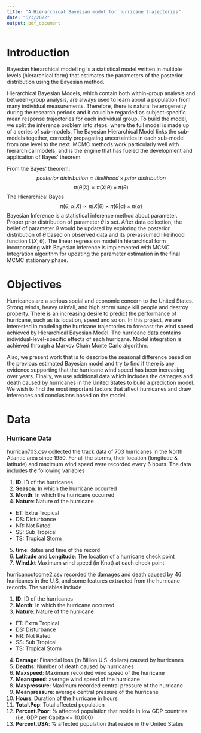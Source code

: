 ```yaml
---
title: "A Hierarchical Bayesian model for hurricane trajectories"
date: "5/3/2022"
output: pdf_document
---
```


# Introduction

  Bayesian hierarchical modelling is a statistical model written in multiple levels (hierarchical form) that estimates the parameters of the posterior distribution using the Bayesian method. 
  
  Hierarchical Bayesian Models, which contain both within-group analysis and between-group analysis, are always used to learn about a population from many individual measurements. Therefore, there is natural heterogeneity during the research periods and it could be regarded as subject-specific mean response trajectories for each individual group. To build the model, we split the inference problem into steps, where the full model is made up of a series of sub-models. The Bayesian Hierarchical Model links the sub-models together, correctly propagating uncertainties in each sub-model from one level to the next. MCMC methods work particularly well with hierarchical models, and is the engine that has fueled the development and application of Bayes' theorem. 
  
  From the Bayes' theorem: $$posterior\ distribution \propto likelihood \times prior\ distribution$$
$$ {\pi(\theta| X)} \propto {\pi(X|\theta)} \times {\pi(\theta)}$$
  The Hierarchical Bayes
  $$ {\pi(\theta, \alpha| X)} \propto {\pi(X|\theta)} \times {\pi(\theta|\alpha)} \times {\pi(\alpha)}$$
  Bayesian Inference is a statistical inference method about parameter. Proper prior distribution of parameter $\theta$ is set. After data collection, the belief of parameter $\theta$ would be updated by exploring the posterior distribution of $\theta$ based on observed data and its pre-assumed likelihood function $L(X; \theta)$. The linear regression model in hierarchical form incorporating with Bayesian inference is implemented with MCMC Integration algorithm for updating the parameter estimation in the final MCMC stationary phase.
  
# Objectives

  Hurricanes are a serious social and economic concern to the United States. Strong winds, heavy rainfall, and high storm surge kill people and destroy property. There is an increasing desire to predict the performance of hurricane, such as its location, speed and so on. In this project, we are interested in modeling the hurricane trajectories to forecast the wind speed achieved by Hierarchical Bayesian Model. The hurricane data contains individual-level-specific effects of each hurricane. Model integration is achieved through a Markov Chain Monte Carlo algorithm.
  
  Also, we present work that is to describe the seasonal difference based on the previous estimated Bayesian model and try to find if there is any evidence supporting that the hurricane wind speed has been increasing over years. Finally, we use additional data which includes the damages and death caused by hurricanes in the United States to build a prediction model. We wish to find the most important factors that affect hurricanes and draw inferences and conclusions based on the model.

# Data

### Hurricane Data

hurrican703.csv collected the track data of 703 hurricanes in the North Atlantic area since 1950. For all the storms, their location (longitude & latitude) and maximum wind speed were recorded every 6 hours. The data includes the following variables 

1. **ID**: ID of the hurricanes
2. **Season**: In which \textbf{year} the hurricane occurred 
3. **Month**: In which \textbf{month} the hurricane occurred 
4. **Nature**: Nature of the hurricane 
  + ET: Extra Tropical
  + DS: Disturbance
  + NR: Not Rated
  + SS: Sub Tropical
  + TS: Tropical Storm
5. **time**: dates and time of the record  
6. **Latitude** and **Longitude**: The location of a hurricane check point 
7. **Wind.kt** Maximum wind speed (in Knot) at each check point

hurricanoutcome2.csv recorded the damages and death caused by 46 hurricanes in the U.S, and some features extracted from the hurricane records. The variables include

1. **ID**: ID of the hurricanes
2. **Month**: In which \textbf{month} the hurricane occurred 
3. **Nature**: Nature of the hurricane 
  + ET: Extra Tropical
  + DS: Disturbance
  + NR: Not Rated
  + SS: Sub Tropical
  + TS: Tropical Storm
4. **Damage**: Financial loss (in Billion U.S. dollars) caused by hurricanes
5. **Deaths**: Number of death caused by hurricanes
6. **Maxspeed**: Maximum recorded wind speed of the hurricane
7. **Meanspeed**: average  wind speed of the hurricane
8. **Maxpressure**: Maximum recorded central pressure of the hurricane
9. **Meanpressure**: average central pressure of the hurricane
10. **Hours**: Duration of the hurricane in hours 
11. **Total.Pop**: Total affected population   
12. **Percent.Poor**: \% affected population that reside in low GDP countries (i.e. GDP per Capita <= 10,000)  
13. **Percent.USA**: \% affected population that reside in the United States
